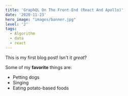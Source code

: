 ```yaml
---
title: 'GraphQL On The Front-End (React And Apollo)'
date: '2020-11-23'
hero_image: "images/banner.jpg"
level: '2'
tags:
  - Algorithm
  - data
  - react
---
```


This is my first blog post! Isn't it _great_?

Some of my **favorite** things are:

- Petting dogs
- Singing
- Eating potato-based foods
